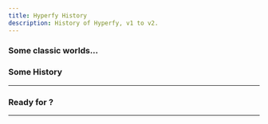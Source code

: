 ```yaml
---
title: Hyperfy History
description: History of Hyperfy, v1 to v2.
---
```





### Some classic <Badge text="v1" variant="note" /> worlds...

<CardGrid>
<LinkCard title="Revisit the 90's nostalgia - 📼 Blockbuster by Roustan" href="https://hyperfy.io/blockbuster" />
<LinkCard title="Expanse by Ash 🌌" href="https://hyperfy.io/expanse" />
<LinkCard title="Artist expo on v1. 🎨" href="https://hyperfy.io/mew" />
</CardGrid>

### Some <Badge text="v1" variant="note" /> History

<CardGrid>
<LinkCard title="Video Walkthrough - @beb.eth 🛠 | RTFKT" href="/community/videos#Hyperfy" />
<LinkCard title="Hyperfy Historical Walkthrough" href="https://hackmd.io/@metamike/hyperfy" />
</CardGrid>

---

### Ready for <Badge text="v2" variant="tip" />?

<CardGrid>
<LinkCard title="Quickstart Installation 🚀" href="/setup/quickstart/" />
<LinkCard title="Builders Docs 📖" href="/docs/getting-started" />
</CardGrid>

<LinkCard title="🎮 Play in the v2 Sandbox" href="https://play.hyperfy.xyz" />


---




